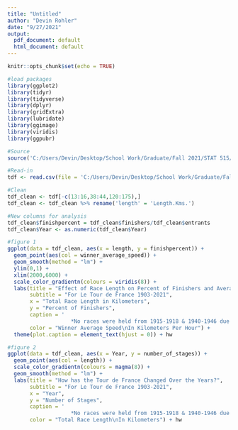 ---
title: "Untitled"
author: "Devin Rohler"
date: "9/27/2021"
output:
  pdf_document: default
  html_document: default
---

```{r setup, include=FALSE}
knitr::opts_chunk$set(echo = TRUE)
```

```{r}
#load packages
library(ggplot2)
library(tidyr)
library(tidyverse)
library(dplyr)
library(gridExtra)
library(lubridate)
library(ggimage)
library(viridis)
library(ggpubr)
```
```{r}
#Source
source('C:/Users/Devin/Desktop/School Work/Graduate/Fall 2021/STAT 515/Week 5/hw_.R')
```
```{r}
#Read-in
tdf <- read.csv(file = 'C:/Users/Devin/Desktop/School Work/Graduate/Fall 2021/STAT 515/Midterm/tdf_stat.csv')
```


```{r}
#Clean
tdf_clean <- tdf[-c(13:16,38:44,120:175),]
tdf_clean <- tdf_clean %>% rename('length' = 'Length.Kms.')
```

```{r}
#New columns for analysis 
tdf_clean$finishpercent = tdf_clean$finishers/tdf_clean$entrants
tdf_clean$Year <- as.numeric(tdf_clean$Year)
```


```{r, fig.width=9}
#figure 1
ggplot(data = tdf_clean, aes(x = length, y = finishpercent)) +
  geom_point(aes(col = winner_average_speed)) +
  geom_smooth(method = "lm") +
  ylim(0,1) +
  xlim(2000,6000) +
  scale_color_gradientn(colours = viridis(8)) +
  labs(title = "Effect of Race Length on Percent of Finishers and Average Speed",
       subtitle = "For Le Tour de France 1903-2021",
       x = "Total Race Length in Kilometers",
       y = "Percent of Finishers",
       caption = '                      
                    *No races were held from 1915-1918 & 1940-1946 due to WW1 & WW2',
       color = "Winner Average Speed\nIn Kilometers Per Hour") +
  theme(plot.caption = element_text(hjust = 0)) + hw
```

```{r, fig.width=9}
#figure 2
ggplot(data = tdf_clean, aes(x = Year, y = number_of_stages)) +
  geom_point(aes(col = length)) +
  scale_color_gradientn(colours = magma(8)) +
  geom_smooth(method = "lm") + 
  labs(title = "How has the Tour de France Changed Over the Years?",
       subtitle = "For Le Tour de France 1903-2021",
       x = "Year",
       y = "Number of Stages",
       caption = '                      
                    *No races were held from 1915-1918 & 1940-1946 due to WW1 & WW2',
       color = "Total Race Length\nIn Kilometers") + hw
```
















